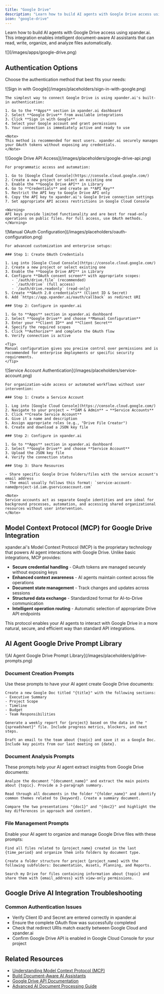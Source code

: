 ```yaml
---
title: "Google Drive"
description: "Learn how to build AI agents with Google Drive access using xpander.ai. Create intelligent document-aware AI assistants that can read, write, organize, and analyze files automatically."
icon: "google-drive"
---
```


Learn how to build AI agents with Google Drive access using xpander.ai. This integration enables intelligent document-aware AI assistants that can read, write, organize, and analyze files automatically.

<Frame>
![](/images/apps/google-drive.png)
</Frame>


## Authentication Options

Choose the authentication method that best fits your needs:

<Tabs>
  <Tab title="Built-in xpander.ai Auth">
    <Frame caption="Sign in with Google using xpander.ai's built-in authentication">
      ![Sign in with Google](/images/placeholders/sign-in-with-google.png)
    </Frame>

    The simplest way to connect Google Drive is using xpander.ai's built-in authentication:

    1. Go to the **Apps** section in xpander.ai dashboard
    2. Select **Google Drive** from available integrations
    3. Click **Sign in with Google**
    4. Select your Google account and grant permissions
    5. Your connection is immediately active and ready to use

    <Note>
    This method is recommended for most users. xpander.ai securely manages your OAuth tokens without exposing any credentials.
    </Note>
  </Tab>

  <Tab title="API Access">
    <Frame caption="Google Drive API access configuration">
      ![Google Drive API Access](/images/placeholders/google-drive-api.png)
    </Frame>

    For programmatic access and automation:

    1. Go to [Google Cloud Console](https://console.cloud.google.com/)
    2. Create a new project or select an existing one
    3. Enable the **Google Drive API** in Library
    4. Go to **Credentials** and create an **API Key**
    5. Restrict the API key to Google Drive API only
    6. Copy the API key to xpander.ai's Google Drive connection settings
    7. Set appropriate API access restrictions in Google Cloud Console

    <Warning>
    API keys provide limited functionality and are best for read-only operations on public files. For full access, use OAuth methods.
    </Warning>
  </Tab>

  <Tab title="Manual OAuth Configuration">
    <Frame caption="Manual OAuth configuration for Google Drive">
      ![Manual OAuth Configuration](/images/placeholders/oauth-configuration.png)
    </Frame>

    For advanced customization and enterprise setups:

    ### Step 1: Create OAuth Credentials

    1. Log into [Google Cloud Console](https://console.cloud.google.com/)
    2. Create a new project or select existing one
    3. Enable the **Google Drive API** in Library
    4. Configure **OAuth consent screen** with appropriate scopes:
       - `/auth/drive.file` (recommended)
       - `/auth/drive` (full access)
       - `/auth/drive.readonly` (read-only)
    5. Create **OAuth 2.0 credentials** (Client ID & Secret)
    6. Add `https://app.xpander.ai/oauth/callback` as redirect URI

    ### Step 2: Configure in xpander.ai

    1. Go to **Apps** section in xpander.ai dashboard
    2. Select **Google Drive** and choose **Manual Configuration**
    3. Enter your **Client ID** and **Client Secret**
    4. Specify the required scopes
    5. Click **Authorize** and complete the OAuth flow
    6. Verify connection is active

    <Tip>
    Manual configuration gives you precise control over permissions and is recommended for enterprise deployments or specific security requirements.
    </Tip>
  </Tab>
  
  <Tab title="Service Accounts">
    <Frame caption="Google Drive authentication using service accounts">
      ![Service Account Authentication](/images/placeholders/service-account.png)
    </Frame>

    For organization-wide access or automated workflows without user intervention:

    ### Step 1: Create a Service Account

    1. Log into [Google Cloud Console](https://console.cloud.google.com/)
    2. Navigate to your project → **IAM & Admin** → **Service Accounts**
    3. Click **Create Service Account**
    4. Give it a name and description
    5. Assign appropriate roles (e.g., "Drive File Creator")
    6. Create and download a JSON key file

    ### Step 2: Configure in xpander.ai

    1. Go to **Apps** section in xpander.ai dashboard
    2. Select **Google Drive** and choose **Service Account**
    3. Upload the JSON key file
    4. Verify the connection status

    ### Step 3: Share Resources

    - Share specific Google Drive folders/files with the service account's email address
    - The email usually follows this format: `service-account-name@project-id.iam.gserviceaccount.com`

    <Note>
    Service accounts act as separate Google identities and are ideal for background processes, automation, and accessing shared organizational resources without user intervention.
    </Note>
  </Tab>
</Tabs>

## Model Context Protocol (MCP) for Google Drive Integration

xpander.ai's Model Context Protocol (MCP) is the proprietary technology that powers AI agent interactions with Google Drive. Unlike basic integrations, MCP provides:

- **Secure credential handling** - OAuth tokens are managed securely without exposing keys
- **Enhanced context awareness** - AI agents maintain context across file operations
- **Document state management** - Track changes and updates across sessions
- **Structured data exchange** - Standardized format for AI-to-Drive communication
- **Intelligent operation routing** - Automatic selection of appropriate Drive API endpoints

This protocol enables your AI agents to interact with Google Drive in a more natural, secure, and efficient way than standard API integrations.

## AI Agent Google Drive Prompt Library

<Frame caption="Effective prompts for Google Drive AI agents">
  ![AI Agent Google Drive Prompt Library](/images/placeholders/gdrive-prompts.png)
</Frame>

### Document Creation Prompts

Use these prompts to have your AI agent create Google Drive documents:

```
Create a new Google Doc titled "{title}" with the following sections:
- Executive Summary
- Project Scope
- Timeline
- Budget
- Team Responsibilities
```

```
Generate a weekly report for {project} based on the data in the "{spreadsheet}" file. Include progress metrics, blockers, and next steps.
```

```
Draft an email to the team about {topic} and save it as a Google Doc. Include key points from our last meeting on {date}.
```

### Document Analysis Prompts

These prompts help your AI agent extract insights from Google Drive documents:

```
Analyze the document "{document_name}" and extract the main points about {topic}. Provide a 3-paragraph summary.
```

```
Read through all documents in the folder "{folder_name}" and identify common themes related to {keyword}. Create a summary document.
```

```
Compare the two presentations "{doc1}" and "{doc2}" and highlight the key differences in approach and content.
```

### File Management Prompts

Enable your AI agent to organize and manage Google Drive files with these prompts:

```
Find all files related to {project_name} created in the last {time_period} and organize them into folders by document type.
```

```
Create a folder structure for project {project_name} with the following subfolders: Documentation, Assets, Planning, and Reports.
```

```
Search my Drive for files containing information about {topic} and share them with {email_address} with view-only permissions.
```

## Google Drive AI Integration Troubleshooting

### Common Authentication Issues

- Verify Client ID and Secret are entered correctly in xpander.ai
- Ensure the complete OAuth flow was successfully completed
- Check that redirect URIs match exactly between Google Cloud and xpander.ai
- Confirm Google Drive API is enabled in Google Cloud Console for your project

## Related Resources

- [Understanding Model Context Protocol (MCP)](/docs/model-context-protocol)
- [Build Document-Aware AI Assistants](/tutorials/document-aware-assistants)
- [Google Drive API Documentation](https://developers.google.com/drive/api/v3/about-sdk)
- [Advanced AI Document Processing Guide](/docs/ai-document-processing) 
